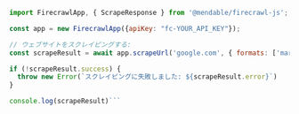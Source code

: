 ````js Node
import FirecrawlApp, { ScrapeResponse } from '@mendable/firecrawl-js';

const app = new FirecrawlApp({apiKey: "fc-YOUR_API_KEY"});

// ウェブサイトをスクレイピングする:
const scrapeResult = await app.scrapeUrl('google.com', { formats: ['markdown', 'html'], mobile: true }) as ScrapeResponse;

if (!scrapeResult.success) {
  throw new Error(`スクレイピングに失敗しました: ${scrapeResult.error}`)
}

console.log(scrapeResult)```
````
